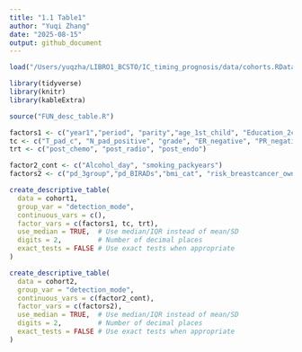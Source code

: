 ```yaml
---
title: "1.1 Table1"
author: "Yuqi Zhang"
date: "2025-08-15"
output: github_document
---
```


```r
load("/Users/yuqzha/LIBRO1_BCSTO/IC_timing_prognosis/data/cohorts.RData")
```

```r
library(tidyverse)
library(knitr)
library(kableExtra)
```

```r
source("FUN_desc_table.R")

factors1 <- c("year1","period", "parity","age_1st_child", "Education_2cat", "FH_BC_bl_50") 
tc <- c("T_pad_c", "N_pad_positive", "grade", "ER_negative", "PR_negative", "HER2_positive", "ki67", "histology")
trt <- c("post_chemo", "post_radio", "post_endo") 

factor2_cont <- c("Alcohol_day", "smoking_packyears")
factors2 <- c("pd_3group","pd_BIRADs","bmi_cat", "risk_breastcancer_own_10yr","GRS_BC", "protein_LOF_rare_variants_exonic", "pinkcat","BOADICEA")
```
```r
create_descriptive_table(
  data = cohort1,
  group_var = "detection_mode",
  continuous_vars = c(),
  factor_vars = c(factors1, tc, trt),
  use_median = TRUE,  # Use median/IQR instead of mean/SD
  digits = 2,         # Number of decimal places
  exact_tests = FALSE # Use exact tests when appropriate
)
```
```r
create_descriptive_table(
  data = cohort2,
  group_var = "detection_mode",
  continuous_vars = c(factor2_cont),
  factor_vars = c(factors2),
  use_median = TRUE,  # Use median/IQR instead of mean/SD
  digits = 2,         # Number of decimal places
  exact_tests = FALSE # Use exact tests when appropriate
)
```

